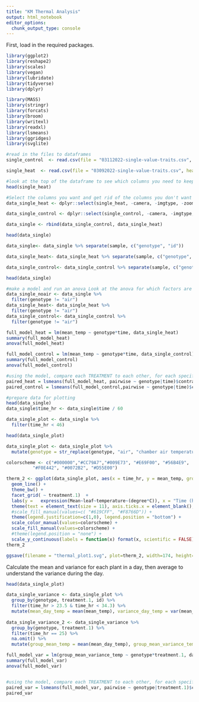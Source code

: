 ```yaml
---
title: "KM Thermal Analysis"
output: html_notebook
editor_options: 
  chunk_output_type: console
---
```


First, load in the required packages. 

```r
library(ggplot2)
library(reshape2)
library(scales)
library(vegan)
library(lubridate)
library(tidyverse)
library(dplyr)

library(MASS)
library(stringr)
library(forcats)
library(broom)
library(writexl)
library(readxl)
library(lsmeans)
library(ggridges)
library(svglite)

```

```r
#read in the files to dataframes
single_control  <- read.csv(file = "03112022-single-value-traits.csv", header = TRUE)

single_heat  <- read.csv(file = "03092022-single-value-traits.csv", header = TRUE)

#look at the top of the dataframe to see which columns you need to keep and get rid of
head(single_heat)

#Select the columns you want and get rid of the columns you don't want with a -, rename it as a new dataframe
data_single_heat <- dplyr::select(single_heat, -camera, -imgtype, -zoom, -exposure, -gain, -frame, -lifter, -timestamp, -plantbarcode, -cartag, -id, -measurementlabel, -image)

data_single_control <- dplyr::select(single_control, -camera, -imgtype, -zoom, -exposure, -gain, -frame, -lifter, -timestamp, -plantbarcode, -cartag, -id, -measurementlabel, -image)

data_single <- rbind(data_single_control, data_single_heat)

head(data_single)

data_single<- data_single %>% separate(sample, c("genotype", "id"))

data_single_heat<- data_single_heat %>% separate(sample, c("genotype", "id"))

data_single_control<- data_single_control %>% separate(sample, c("genotype", "id"))

head(data_single)

```




```r
#make a model and run an anova Look at the anova for which factors are significant
data_single_noair <- data_single %>%
  filter(genotype != "air")
data_single_heat<- data_single_heat %>%
  filter(genotype != "air")
data_single_control<- data_single_control %>%
  filter(genotype != "air")

full_model_heat = lm(mean_temp ~ genotype*time, data_single_heat)
summary(full_model_heat)
anova(full_model_heat)

full_model_control = lm(mean_temp ~ genotype*time, data_single_control)
summary(full_model_control)
anova(full_model_control)

#using the model, compare each TREATMENT to each other, for each specific genotype and time
paired_heat = lsmeans(full_model_heat, pairwise ~ genotype|time)$contrasts
paired_control = lsmeans(full_model_control,pairwise ~ genotype|time)$contrasts
```



```r
#prepare data for plotting
head(data_single)
data_single$time_hr <- data_single$time / 60

data_single_plot <- data_single %>%
  filter(time_hr < 46)

head(data_single_plot)

data_single_plot <- data_single_plot %>% 
  mutate(genotype = str_replace(genotype, "air", "chamber air temperature"))

colorscheme <- c("#000000","#CC79A7","#009E73", "#E69F00", "#56B4E9", 
          "#F0E442", "#0072B2", "#D55E00")
```



```r
therm_2 <- ggplot(data_single_plot, aes(x = time_hr, y = mean_temp, group = genotype, color = genotype)) +
  geom_line() +
  theme_bw() +
  facet_grid( ~ treatment.1)  +
  labs(y =   expression(Mean~leaf~temperature~(degree*C)), x = "Time (hr)") +
  theme(text = element_text(size = 11), axis.ticks.x = element_blank(), legend.key = element_blank()) + 
  #scale_fill_manual(values=c( "#619CFF", "#F8766D")) + 
  theme(legend.justification=c(1,0), legend.position = "bottom") + 
  scale_color_manual(values=colorscheme) +
  scale_fill_manual(values=colorscheme) + 
  #theme(legend.position = "none") + 
  scale_y_continuous(labels = function(x) format(x, scientific = FALSE)) 
therm_2
```

```r
ggsave(filename = "thermal_plot1.svg", plot=therm_2, width=174, height=84, units = c("mm"))
```


Calculate the mean and variance for each plant in a day, then average to understand the variance during the day. 

```r
head(data_single_plot)

data_single_variance <- data_single_plot %>%
  group_by(genotype, treatment.1, id) %>%
  filter(time_hr > 23.5 & time_hr < 34.3) %>%
  mutate(mean_day_temp = mean(mean_temp), variance_day_temp = var(mean_temp))
  
data_single_variance_2 <- data_single_variance %>%
  group_by(genotype, treatment.1) %>%
  filter(time_hr == 25) %>%
  na.omit() %>%
  mutate(group_mean_temp = mean(mean_day_temp), group_mean_variance_temp = var(variance_day_temp)) 

full_model_var = lm(group_mean_variance_temp ~ genotype*treatment.1, data_single_variance_2)
summary(full_model_var)
anova(full_model_var)


#using the model, compare each TREATMENT to each other, for each specific genotype and time
paired_var = lsmeans(full_model_var, pairwise ~ genotype|treatment.1)$contrasts
paired_var
```


